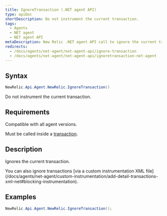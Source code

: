 ```yaml
---
title: IgnoreTransaction (.NET agent API)
type: apiDoc
shortDescription: Do not instrument the current transaction.
tags:
  - Agents
  - NET agent
  - NET agent API
metaDescription: New Relic .NET agent API call to ignore the current transaction entirely.
redirects:
  - /docs/agents/net-agent/net-agent-api/ignore-transaction
  - /docs/agents/net-agent/net-agent-api/ignoretransaction-net-agent
---
```


## Syntax

```cs
NewRelic.Api.Agent.NewRelic.IgnoreTransaction()
```

Do not instrument the current transaction.

## Requirements

Compatible with all agent versions.

Must be called inside a [transaction](/docs/accounts-partnerships/education/getting-started-new-relic/glossary#transaction).

## Description

Ignores the current transaction.

<Callout variant="tip">
  You can also ignore transactions [via a custom instrumentation XML file](/docs/agents/net-agent/custom-instrumentation/add-detail-transactions-xml-net#blocking-instrumentation).
</Callout>

## Examples

```cs
NewRelic.Api.Agent.NewRelic.IgnoreTransaction();
```
